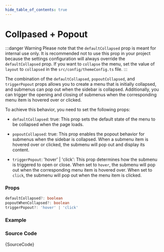```yaml
---
hide_table_of_contents: true
---
```



# Collpased + Popout

:::danger Warning
Please note that the `defaultCollapsed` prop is meant for internal use only. It is recommended not to use this prop in your project because the settings configuration will always override the `defaultCollapsed` prop. If you want to `collapse` the menu, set the value of `layout` to `collapsed` in the `src/config/themeConfig.ts` file.
:::

The combination of the `defaultCollapsed`, `popoutCollapsed`, and `triggerPopout` props allows you to create a menu that is initially collapsed, and submenus can pop out when the sidebar is collapsed. Additionally, you can trigger the opening and closing of submenus when the corresponding menu item is hovered over or clicked.

To achieve this behavior, you need to set the following props:

- `defaultCollapsed`: true: This prop sets the default state of the menu to be collapsed when the page loads.

- `popoutCollapsed`: true: This prop enables the popout behavior for submenus when the sidebar is collapsed. When a submenu item is hovered over or clicked, the submenu will pop out and display its content.

- `triggerPopout`: 'hover' | 'click': This prop determines how the submenu is triggered to open or close. When set to `hover`, the submenu will pop out when the corresponding menu item is hovered over. When set to `click`, the submenu will pop out when the menu item is clicked.

### Props

```ts noCopy
defaultCollapsed?: boolean
popoutWhenCollapsed?: boolean
triggerPopout?: 'hover' | 'click'
```

### Example

<IframeWindow url='http://localhost:3000/en/menu-examples/vertical-menu/menu-types/collapsed-popout' />

### Source Code

<TsToJsCodeSnippet>{SourceCode}</TsToJsCodeSnippet>
